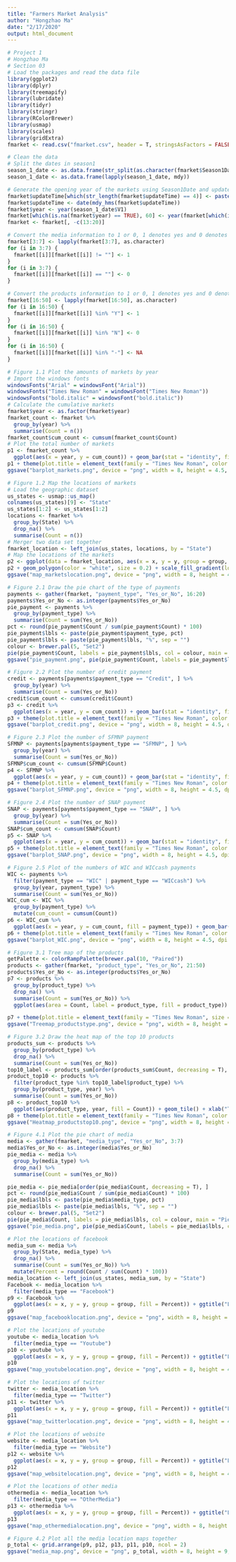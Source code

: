 ```yaml
---
title: "Farmers Market Analysis"
author: "Hongzhao Ma"
date: "2/17/2020"
output: html_document
---
```


```r
# Project 1
# Hongzhao Ma
# Section 03
# Load the packages and read the data file
library(ggplot2)
library(dplyr)
library(treemapify)
library(lubridate)
library(tidyr)
library(stringr)
library(RColorBrewer)
library(usmap)
library(scales)
library(gridExtra)
fmarket <- read.csv("fmarket.csv", header = T, stringsAsFactors = FALSE)
```

```r
# Clean the data
# Split the dates in season1
season_1_date <- as.data.frame(str_split(as.character(fmarket$Season1Date), " to ", simplify = T))
season_1_date <- as.data.frame(lapply(season_1_date, mdy))

# Generate the opening year of the markets using Season1Date and updateTime
fmarket$updateTime[which(str_length(fmarket$updateTime) == 4)] <- paste0("0101", fmarket$updateTime[which(str_length(fmarket$updateTime) == 4)], "100000")
fmarket$updateTime <- date(mdy_hms(fmarket$updateTime))
fmarket$year <- year(season_1_date$V1)
fmarket[which(is.na(fmarket$year) == TRUE), 60] <- year(fmarket[which(is.na(fmarket$year) == TRUE), 59])
fmarket <- fmarket[, -c(13:20)]

# Convert the media information to 1 or 0, 1 denotes yes and 0 denotes no.
fmarket[3:7] <- lapply(fmarket[3:7], as.character)
for (i in 3:7) {
  fmarket[[i]][fmarket[[i]] != ""] <- 1
}
for (i in 3:7) {
  fmarket[[i]][fmarket[[i]] == ""] <- 0
}

# Convert the products information to 1 or 0, 1 denotes yes and 0 denotes no.
fmarket[16:50] <- lapply(fmarket[16:50], as.character)
for (i in 16:50) {
  fmarket[[i]][fmarket[[i]] %in% "Y"] <- 1
}
for (i in 16:50) {
  fmarket[[i]][fmarket[[i]] %in% "N"] <- 0
}
for (i in 16:50) {
  fmarket[[i]][fmarket[[i]] %in% "-"] <- NA
}
```

```r
# Figure 1.1 Plot the amounts of markets by year
# Import the windows fonts
windowsFonts("Arial" = windowsFont("Arial"))
windowsFonts("Times New Roman" = windowsFont("Times New Roman"))
windowsFonts("bold.italic" = windowsFont("bold.italic"))
# Calculate the cumulative markets
fmarket$year <- as.factor(fmarket$year)
fmarket_count <- fmarket %>%
  group_by(year) %>%
  summarise(Count = n())
fmarket_count$cum_count <- cumsum(fmarket_count$Count)
# Plot the total number of markets
p1 <- fmarket_count %>%
  ggplot(aes(x = year, y = cum_count)) + geom_bar(stat = "identity", fill = "#005582") + geom_text(aes(label = cum_count), vjust = 1.6, color = "white", size = 4.0) + xlab("Year") + ylab("Number of Markets") + ggtitle("Number of Total Markets by Year")
p1 + theme(plot.title = element_text(family = "Times New Roman", color = "black", size = 17, hjust = 0.5), axis.title = element_text(family = "Times New Roman", size = 15), axis.text = element_text(family = "Times New Roman", size = 14))
ggsave("barplot_markets.png", device = "png", width = 8, height = 4.5, dpi = 300)
```

```r
# Figure 1.2 Map the locations of markets
# Load the geographic dataset
us_states <- usmap::us_map()
colnames(us_states)[9] <- "State"
us_states[1:2] <- us_states[1:2]
locations <- fmarket %>%
  group_by(State) %>%
  drop_na() %>%
  summarise(Count = n())
# Merger two data set together
fmarket_location <- left_join(us_states, locations, by = "State")
# Map the locations of the markets
p2 <- ggplot(data = fmarket_location, aes(x = x, y = y, group = group, fill = Count)) + ggtitle("Locations of Markets") + xlab("Longitude") + ylab("Latitude")
p2 + geom_polygon(color = "white", size = 0.2) + scale_fill_gradient(low = "#33A1C9", high = "#191970") + theme(plot.title = element_text(family = "Times New Roman", color = "black", size = 17, hjust = 0.5), axis.title = element_text(family = "Times New Roman", size = 15), axis.text = element_blank(), legend.text = element_text(family = "Times New Roman", size = 14), legend.title = element_text(family = "Times New Roman", color = "black", size = 15))
ggsave("map_marketslocation.png", device = "png", width = 8, height = 4.5, dpi = 300)
```

```r
# Figure 2.1 Draw the pie chart of the type of payments
payments <- gather(fmarket, "payment_type", "Yes_or_No", 16:20)
payments$Yes_or_No <- as.integer(payments$Yes_or_No)
pie_payment <- payments %>%
  group_by(payment_type) %>%
  summarise(Count = sum(Yes_or_No))
pct <- round(pie_payment$Count / sum(pie_payment$Count) * 100)
pie_payment$lbls <- paste(pie_payment$payment_type, pct)
pie_payment$lbls <- paste(pie_payment$lbls, "%", sep = "")
colour <- brewer.pal(5, "Set2")
pie(pie_payment$Count, labels = pie_payment$lbls, col = colour, main = "Pie Chart of Payment Methods")
ggsave("pie_payment.png", pie(pie_payment$Count, labels = pie_payment$lbls, col = colour, main = "Pie Chart of Payment Methods"), device = "png", width = 8, height = 4.5, dpi = 300)
```

```r
# Figure 2.2 Plot the number of credit payment
credit <- payments[payments$payment_type == "Credit", ] %>%
  group_by(year) %>%
  summarise(Count = sum(Yes_or_No))
credit$cum_count <- cumsum(credit$Count)
p3 <- credit %>%
  ggplot(aes(x = year, y = cum_count)) + geom_bar(stat = "identity", fill = "#005582") + geom_text(aes(label = cum_count), vjust = -0.3, color = "black", size = 4.0) + xlab("Year") + ylab("Number of Markets") + ggtitle("Number of Markets using Credit by Year")
p3 + theme(plot.title = element_text(family = "Times New Roman", color = "black", size = 17, hjust = 0.5), axis.title = element_text(family = "Times New Roman", size = 15), axis.text = element_text(family = "Times New Roman", size = 14))
ggsave("barplot_credit.png", device = "png", width = 8, height = 4.5, dpi = 300)
```

```r
# Figure 2.3 Plot the number of SFMNP payment
SFMNP <- payments[payments$payment_type == "SFMNP", ] %>%
  group_by(year) %>%
  summarise(Count = sum(Yes_or_No))
SFMNP$cum_count <- cumsum(SFMNP$Count)
p4 <- SFMNP %>%
  ggplot(aes(x = year, y = cum_count)) + geom_bar(stat = "identity", fill = "#005582") + geom_text(aes(label = cum_count), vjust = -0.3, color = "black", size = 4.0) + xlab("Year") + ylab("Number of Markets") + ggtitle("Number of SFMNP Markets by Year")
p4 + theme(plot.title = element_text(family = "Times New Roman", color = "black", size = 17, hjust = 0.5), axis.title = element_text(family = "Times New Roman", size = 15), axis.text = element_text(family = "Times New Roman", size = 14))
ggsave("barplot_SFMNP.png", device = "png", width = 8, height = 4.5, dpi = 300)
```

```r
# Figure 2.4 Plot the number of SNAP payment
SNAP <- payments[payments$payment_type == "SNAP", ] %>%
  group_by(year) %>%
  summarise(Count = sum(Yes_or_No))
SNAP$cum_count <- cumsum(SNAP$Count)
p5 <- SNAP %>%
  ggplot(aes(x = year, y = cum_count)) + geom_bar(stat = "identity", fill = "#005582") + geom_text(aes(label = cum_count), vjust = -0.3, color = "black", size = 4.0) + xlab("Year") + ylab("Number of Markets") + ggtitle("Number of SNAP Markets by Year")
p5 + theme(plot.title = element_text(family = "Times New Roman", color = "black", size = 17, hjust = 0.5), axis.title = element_text(family = "Times New Roman", size = 15), axis.text = element_text(family = "Times New Roman", size = 14))
ggsave("barplot_SNAP.png", device = "png", width = 8, height = 4.5, dpi = 300)
```

```r
# Figure 2.5 Plot of the numbers of WIC and WICcash payments
WIC <- payments %>%
  filter(payment_type == "WIC" | payment_type == "WICcash") %>%
  group_by(year, payment_type) %>%
  summarise(Count = sum(Yes_or_No))
WIC_cum <- WIC %>%
  group_by(payment_type) %>%
  mutate(cum_count = cumsum(Count))
p6 <- WIC_cum %>%
  ggplot(aes(x = year, y = cum_count, fill = payment_type)) + geom_bar(stat = "identity") + xlab("Year") + ylab("Number of Markets") + ggtitle("Number of WIC Markets by Year") + scale_fill_discrete(name = "Type of Payments")
p6 + theme(plot.title = element_text(family = "Times New Roman", color = "black", size = 17, hjust = 0.5), axis.title = element_text(family = "Times New Roman", size = 15), axis.text = element_text(family = "Times New Roman", size = 14), legend.text = element_text(family = "Times New Roman", size = 14), legend.title = element_text(family = "Times New Roman", size = 14))
ggsave("barplot_WIC.png", device = "png", width = 8, height = 4.5, dpi = 300)
```

```r
# Figure 3.1 Tree map of the products
getPalette <- colorRampPalette(brewer.pal(10, "Paired"))
products <- gather(fmarket, "product_type", "Yes_or_No", 21:50)
products$Yes_or_No <- as.integer(products$Yes_or_No)
p7 <- products %>%
  group_by(product_type) %>%
  drop_na() %>%
  summarise(Count = sum(Yes_or_No)) %>%
  ggplot(aes(area = Count, label = product_type, fill = product_type)) + geom_treemap(colour = "white", size = 2.0) + geom_treemap_text(fontface = "bold.italic", colour = "white", place = "centre", grow = FALSE) + ggtitle("Tree Maps of Products")

p7 + theme(plot.title = element_text(family = "Times New Roman", size = 17, hjust = 0.5)) + scale_fill_manual(values = getPalette(32)) + guides(fill = FALSE)
ggsave("Treemap_productstype.png", device = "png", width = 8, height = 4.5, dpi = 300)
```

```r
# Figure 3.2 Draw the heat map of the top 10 products
products_sum <- products %>%
  group_by(product_type) %>%
  drop_na() %>%
  summarise(Count = sum(Yes_or_No))
top10_label <- products_sum[order(products_sum$Count, decreasing = T), ][1:10, 1]
product_top10 <- products %>%
  filter(product_type %in% top10_label$product_type) %>%
  group_by(product_type, year) %>%
  summarise(Count = sum(Yes_or_No))
p8 <- product_top10 %>%
  ggplot(aes(product_type, year, fill = Count)) + geom_tile() + xlab("Type of Products") + ylab("Year") + ggtitle("Heat Map of Top 10 products by Year") + scale_fill_gradient(low = "#008080", high = "#000080")
p8 + theme(plot.title = element_text(family = "Times New Roman", color = "black", size = 17, hjust = 0.5), axis.title = element_text(family = "Times New Roman", size = 15), axis.text.x = element_text(angle = 45, family = "Times New Roman", size = 14, hjust = 1), axis.text.y = element_text(family = "Times New Roman", size = 14), legend.text = element_text(family = "Times New Roman", size = 14), legend.title = element_text(family = "Times New Roman", size = 14))
ggsave("Heatmap_productstop10.png", device = "png", width = 8, height = 4.5, dpi = 300)
```

```r
# Figure 4.1 Plot the pie chart of media
media <- gather(fmarket, "media_type", "Yes_or_No", 3:7)
media$Yes_or_No <- as.integer(media$Yes_or_No)
pie_media <- media %>%
  group_by(media_type) %>%
  drop_na() %>%
  summarise(Count = sum(Yes_or_No))

pie_media <- pie_media[order(pie_media$Count, decreasing = T), ]
pct <- round(pie_media$Count / sum(pie_media$Count) * 100)
pie_media$lbls <- paste(pie_media$media_type, pct)
pie_media$lbls <- paste(pie_media$lbls, "%", sep = "")
colour <- brewer.pal(5, "Set2")
pie(pie_media$Count, labels = pie_media$lbls, col = colour, main = "Pie Chart of Online Social Media")
ggsave("pie_media.png", pie(pie_media$Count, labels = pie_media$lbls, col = colour, main = "Pie Chart of Online Social Media"), device = "png", width = 8, height = 4.5, dpi = 300)
```

```r
# Plot the locations of facebook
media_sum <- media %>%
  group_by(State, media_type) %>%
  drop_na() %>%
  summarise(Count = sum(Yes_or_No)) %>%
  mutate(Percent = round(Count / sum(Count) * 100))
media_location <- left_join(us_states, media_sum, by = "State")
Facebook <- media_location %>%
  filter(media_type == "Facebook")
p9 <- Facebook %>%
  ggplot(aes(x = x, y = y, group = group, fill = Percent)) + ggtitle("Locations of Facebook") + xlab("Longitude") + ylab("Latitude") + geom_polygon(color = "white", size = 0.2) + scale_fill_gradient(low = "#33A1C9", high = "#3b5998") + theme(plot.title = element_text(family = "Times New Roman", color = "black", size = 17, hjust = 0.5), axis.title = element_text(family = "Times New Roman", size = 15), axis.text = element_blank(), legend.text = element_text(family = "Times New Roman", size = 14), legend.title = element_text(family = "Times New Roman", color = "black", size = 15))
p9
ggsave("map_facebooklocation.png", device = "png", width = 8, height = 4.5, dpi = 300)
```

```r
# Plot the locations of youtube
youtube <- media_location %>%
  filter(media_type == "Youtube")
p10 <- youtube %>%
  ggplot(aes(x = x, y = y, group = group, fill = Percent)) + ggtitle("Locations of Youtube") + xlab("Longitude") + ylab("Latitude") + geom_polygon(color = "white", size = 0.2) + scale_fill_gradient(low = "#ebae34", high = "#FF0000") + theme(plot.title = element_text(family = "Times New Roman", color = "black", size = 17, hjust = 0.5), axis.title = element_text(family = "Times New Roman", size = 15), axis.text = element_blank(), legend.text = element_text(family = "Times New Roman", size = 14), legend.title = element_text(family = "Times New Roman", color = "black", size = 15))
p10
ggsave("map_youtubelocation.png", device = "png", width = 8, height = 4.5, dpi = 300)
```

```r
# Plot the locations of twitter
twitter <- media_location %>%
  filter(media_type == "Twitter")
p11 <- twitter %>%
  ggplot(aes(x = x, y = y, group = group, fill = Percent)) + ggtitle("Locations of Twitter") + xlab("Longitude") + ylab("Latitude") + geom_polygon(color = "white", size = 0.2) + scale_fill_gradient(low = "#34d8eb", high = "#00acee") + theme(plot.title = element_text(family = "Times New Roman", color = "black", size = 17, hjust = 0.5), axis.title = element_text(family = "Times New Roman", size = 15), axis.text = element_blank(), legend.text = element_text(family = "Times New Roman", size = 14), legend.title = element_text(family = "Times New Roman", color = "black", size = 15))
p11
ggsave("map_twitterlocation.png", device = "png", width = 8, height = 4.5, dpi = 300)
```

```r
# Plot the locations of website
website <- media_location %>%
  filter(media_type == "Website")
p12 <- website %>%
  ggplot(aes(x = x, y = y, group = group, fill = Percent)) + ggtitle("Locations of Website") + xlab("Longitude") + ylab("Latitude") + geom_polygon(color = "white", size = 0.2) + scale_fill_gradient(low = "#83eb34", high = "#3cba54") + theme(plot.title = element_text(family = "Times New Roman", color = "black", size = 17, hjust = 0.5), axis.title = element_text(family = "Times New Roman", size = 15), axis.text = element_blank(), legend.text = element_text(family = "Times New Roman", size = 14), legend.title = element_text(family = "Times New Roman", color = "black", size = 15))
p12
ggsave("map_websitelocation.png", device = "png", width = 8, height = 4.5, dpi = 300)
```

```r
# Plot the locations of other media
othermedia <- media_location %>%
  filter(media_type == "OtherMedia")
p13 <- othermedia %>%
  ggplot(aes(x = x, y = y, group = group, fill = Percent)) + ggtitle("Locations of Other Media") + xlab("Longitude") + ylab("Latitude") + geom_polygon(color = "white", size = 0.2) + scale_fill_gradient(low = "#eb34dc", high = "#6e34eb") + theme(plot.title = element_text(family = "Times New Roman", color = "black", size = 17, hjust = 0.5), axis.title = element_text(family = "Times New Roman", size = 15), axis.text = element_blank(), legend.text = element_text(family = "Times New Roman", size = 14), legend.title = element_text(family = "Times New Roman", color = "black", size = 15))
p13
ggsave("map_othermedialocation.png", device = "png", width = 8, height = 4.5, dpi = 300)
```

```r
# Figure 4.2 Plot all the media location maps together
p_total <- grid.arrange(p9, p12, p13, p11, p10, ncol = 2)
ggsave("media_map.png", device = "png", p_total, width = 8, height = 9, dpi = 300)
```
